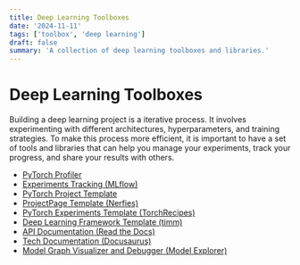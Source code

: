 ```yaml
---
title: Deep Learning Toolboxes
date: '2024-11-11'
tags: ['toolbox', 'deep learning']
draft: false
summary: 'A collection of deep learning toolboxes and libraries.'
---
```


# Deep Learning Toolboxes
Building a deep learning project is a iterative process. It involves experimenting with different architectures, hyperparameters, and training strategies. To make this process more efficient, it is important to have a set of tools and libraries that can help you manage your experiments, track your progress, and share your results with others.

- [PyTorch Profiler](https://github.com/Jason-cs18/deep-learning-profiler)
- [Experiments Tracking (MLflow)](https://github.com/mlflow/mlflow)
- [PyTorch Project Template](https://github.com/L1aoXingyu/Deep-Learning-Project-Template)
- [ProjectPage Template (Nerfies)](https://github.com/nerfies/nerfies.github.io)
- [PyTorch Experiments Template (TorchRecipes)](https://github.com/facebookresearch/recipes)
- [Deep Learning Framework Template (timm)](https://github.com/huggingface/pytorch-image-models)
- [API Documentation (Read the Docs)](https://docs.readthedocs.io/en/stable/tutorial/index.html)
- [Tech Documentation (Docusaurus)](https://docusaurus.io/docs)
- [Model Graph Visualizer and Debugger (Model Explorer)](https://github.com/google-ai-edge/model-explorer)
